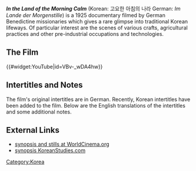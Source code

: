 '''''In the Land of the Morning Calm''''' (Korean: 고요한 아침의 나라 German: ''Im Lande der Morgenstille'') is a 1925 documentary filmed by German Benedictine missionaries which gives a rare glimpse into traditional Korean lifeways. Of particular interest are the scenes of various crafts, agricultural practices and other pre-industrial occupations and technologies.

== The Film ==

{{#widget:YouTube|id=VBv-_wDA4hw}} 


== Intertitles and Notes ==

The film's original intertitles are in German. Recently, Korean intertitles have been added to the film. Below are the English translations of the intertitles and some additional notes.

== External Links ==

*[http://worldscinema.org/2013/01/norbert-weber-im-lande-der-morgenstille-aka-in-the-land-of-morning-calm-1925/ synopsis and stills at WorldCinema.org]
*[http://koreanstudies.com/pipermail/koreanstudies_koreanstudies.com/2010-July/008012.html synopsis KoreanStudies.com]

[[Category:Korea]]